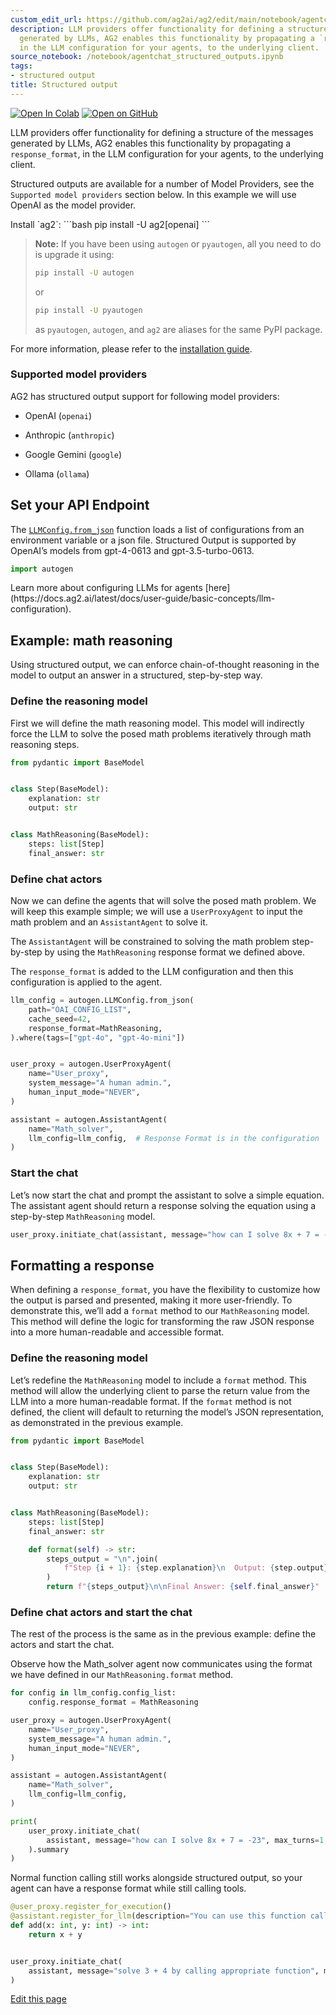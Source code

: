 ```yaml
---
custom_edit_url: https://github.com/ag2ai/ag2/edit/main/notebook/agentchat_structured_outputs.ipynb
description: LLM providers offer functionality for defining a structure of the messages
  generated by LLMs, AG2 enables this functionality by propagating a `response_format`,
  in the LLM configuration for your agents, to the underlying client.
source_notebook: /notebook/agentchat_structured_outputs.ipynb
tags:
- structured output
title: Structured output
---
```


<a href="https://colab.research.google.com/github/ag2ai/ag2/blob/main/notebook/agentchat_structured_outputs.ipynb" class="colab-badge" target="_blank"><img noZoom src="https://colab.research.google.com/assets/colab-badge.svg" alt="Open In Colab" /></a>
<a href="https://github.com/ag2ai/ag2/blob/main/notebook/agentchat_structured_outputs.ipynb" class="github-badge" target="_blank"><img noZoom src="https://img.shields.io/badge/Open%20on%20GitHub-grey?logo=github" alt="Open on GitHub" /></a>




LLM providers offer functionality for defining a structure of the
messages generated by LLMs, AG2 enables this functionality by
propagating a `response_format`, in the LLM configuration for your
agents, to the underlying client.

Structured outputs are available for a number of Model Providers, see
the `Supported model providers` section below. In this example we will
use OpenAI as the model provider.


<div class="info Requirements">
<Info>
Install `ag2`:
```bash
pip install -U ag2[openai]
```

> **Note:** If you have been using `autogen` or `pyautogen`, all you need to do is upgrade it using:  
> ```bash
> pip install -U autogen
> ```
> or  
> ```bash
> pip install -U pyautogen
> ```
> as `pyautogen`, `autogen`, and `ag2` are aliases for the same PyPI package.  


For more information, please refer to the [installation guide](https://docs.ag2.ai/latest/docs/user-guide/basic-concepts/installing-ag2).
</Info>
</div>


### Supported model providers

AG2 has structured output support for following model providers:

-   OpenAI (`openai`)

-   Anthropic (`anthropic`)

-   Google Gemini (`google`)

-   Ollama (`ollama`)

## Set your API Endpoint

The
[`LLMConfig.from_json`](https://docs.ag2.ai/latest/docs/api-reference/autogen/llm_config/LLMConfig)
function loads a list of configurations from an environment variable or
a json file. Structured Output is supported by OpenAI’s models from
gpt-4-0613 and gpt-3.5-turbo-0613.


```python
import autogen
```


<div class="tip">
<Tip>
Learn more about configuring LLMs for agents [here](https://docs.ag2.ai/latest/docs/user-guide/basic-concepts/llm-configuration).
</Tip>
</div>


## Example: math reasoning

Using structured output, we can enforce chain-of-thought reasoning in
the model to output an answer in a structured, step-by-step way.

### Define the reasoning model

First we will define the math reasoning model. This model will
indirectly force the LLM to solve the posed math problems iteratively
through math reasoning steps.


```python
from pydantic import BaseModel


class Step(BaseModel):
    explanation: str
    output: str


class MathReasoning(BaseModel):
    steps: list[Step]
    final_answer: str
```

### Define chat actors

Now we can define the agents that will solve the posed math problem. We
will keep this example simple; we will use a `UserProxyAgent` to input
the math problem and an `AssistantAgent` to solve it.

The `AssistantAgent` will be constrained to solving the math problem
step-by-step by using the `MathReasoning` response format we defined
above.

The `response_format` is added to the LLM configuration and then this
configuration is applied to the agent.


```python
llm_config = autogen.LLMConfig.from_json(
    path="OAI_CONFIG_LIST",
    cache_seed=42,
    response_format=MathReasoning,
).where(tags=["gpt-4o", "gpt-4o-mini"])


user_proxy = autogen.UserProxyAgent(
    name="User_proxy",
    system_message="A human admin.",
    human_input_mode="NEVER",
)

assistant = autogen.AssistantAgent(
    name="Math_solver",
    llm_config=llm_config,  # Response Format is in the configuration
)
```

### Start the chat

Let’s now start the chat and prompt the assistant to solve a simple
equation. The assistant agent should return a response solving the
equation using a step-by-step `MathReasoning` model.


```python
user_proxy.initiate_chat(assistant, message="how can I solve 8x + 7 = -23", max_turns=1, summary_method="last_msg")
```

## Formatting a response

When defining a `response_format`, you have the flexibility to customize
how the output is parsed and presented, making it more user-friendly. To
demonstrate this, we’ll add a `format` method to our `MathReasoning`
model. This method will define the logic for transforming the raw JSON
response into a more human-readable and accessible format.

### Define the reasoning model

Let’s redefine the `MathReasoning` model to include a `format` method.
This method will allow the underlying client to parse the return value
from the LLM into a more human-readable format. If the `format` method
is not defined, the client will default to returning the model’s JSON
representation, as demonstrated in the previous example.


```python
from pydantic import BaseModel


class Step(BaseModel):
    explanation: str
    output: str


class MathReasoning(BaseModel):
    steps: list[Step]
    final_answer: str

    def format(self) -> str:
        steps_output = "\n".join(
            f"Step {i + 1}: {step.explanation}\n  Output: {step.output}" for i, step in enumerate(self.steps)
        )
        return f"{steps_output}\n\nFinal Answer: {self.final_answer}"
```

### Define chat actors and start the chat

The rest of the process is the same as in the previous example: define
the actors and start the chat.

Observe how the Math_solver agent now communicates using the format we
have defined in our `MathReasoning.format` method.


```python
for config in llm_config.config_list:
    config.response_format = MathReasoning

user_proxy = autogen.UserProxyAgent(
    name="User_proxy",
    system_message="A human admin.",
    human_input_mode="NEVER",
)

assistant = autogen.AssistantAgent(
    name="Math_solver",
    llm_config=llm_config,
)

print(
    user_proxy.initiate_chat(
        assistant, message="how can I solve 8x + 7 = -23", max_turns=1, summary_method="last_msg"
    ).summary
)
```

Normal function calling still works alongside structured output, so your
agent can have a response format while still calling tools.


```python
@user_proxy.register_for_execution()
@assistant.register_for_llm(description="You can use this function call to solve addition")
def add(x: int, y: int) -> int:
    return x + y


user_proxy.initiate_chat(
    assistant, message="solve 3 + 4 by calling appropriate function", max_turns=2, summary_method="last_msg"
)
```

<div className="edit-url-container">
    <a className="edit-url" href="https://github.com/ag2ai/ag2/edit/main/notebook/agentchat_structured_outputs.ipynb" target='_blank'><Icon icon="pen" iconType="solid" size="13px"/> Edit this page</a>
</div>
